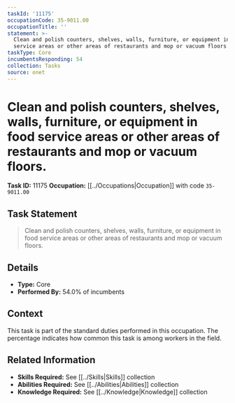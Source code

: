 ```yaml
---
taskId: '11175'
occupationCode: 35-9011.00
occupationTitle: ''
statement: >-
  Clean and polish counters, shelves, walls, furniture, or equipment in food
  service areas or other areas of restaurants and mop or vacuum floors.
taskType: Core
incumbentsResponding: 54
collection: Tasks
source: onet
---
```

# Clean and polish counters, shelves, walls, furniture, or equipment in food service areas or other areas of restaurants and mop or vacuum floors.

**Task ID:** 11175
**Occupation:** [[../Occupations|Occupation]] with code `35-9011.00`

## Task Statement

> Clean and polish counters, shelves, walls, furniture, or equipment in food service areas or other areas of restaurants and mop or vacuum floors.

## Details

- **Type:** Core
- **Performed By:** 54.0% of incumbents

## Context

This task is part of the standard duties performed in this occupation. The percentage indicates how common this task is among workers in the field.

## Related Information

- **Skills Required:** See [[../Skills|Skills]] collection
- **Abilities Required:** See [[../Abilities|Abilities]] collection
- **Knowledge Required:** See [[../Knowledge|Knowledge]] collection
